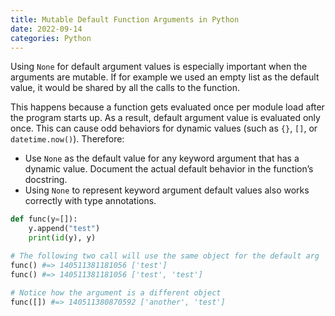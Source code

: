 ```yaml
---
title: Mutable Default Function Arguments in Python
date: 2022-09-14
categories: Python
---
```

Using `None` for default argument values is especially important when the arguments are mutable. If for example we used an empty list as the default value, it would be shared by all the calls to the function.

This happens because a function gets evaluated once per module load after the program starts up. As a result, default argument value is evaluated only once. This can cause odd behaviors for dynamic values (such as `{}`, `[]`, or `datetime.now()`).
Therefore:

- Use `None` as the default value for any keyword argument that has a dynamic value. Document the actual default behavior in the function’s docstring.
- Using `None` to represent keyword argument default values also works correctly with type annotations.

```python
def func(y=[]):
    y.append("test")
    print(id(y), y)

# The following two call will use the same object for the default arg
func() #=> 140511381181056 ['test']
func() #=> 140511381181056 ['test', 'test']

# Notice how the argument is a different object
func([]) #=> 140511380870592 ['another', 'test']
```

